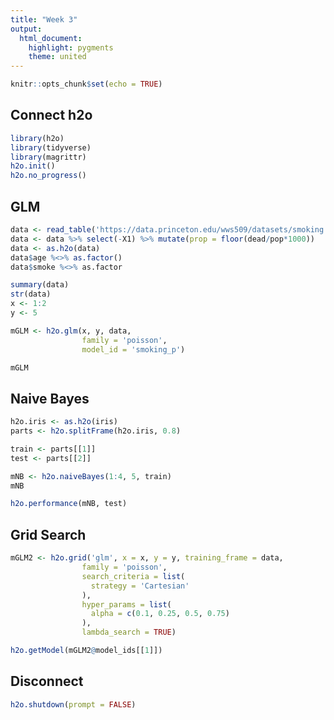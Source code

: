 ```yaml
---
title: "Week 3"
output: 
  html_document: 
    highlight: pygments
    theme: united
---
```


```r
knitr::opts_chunk$set(echo = TRUE)
```

## Connect h2o

```r
library(h2o)
library(tidyverse)
library(magrittr)
h2o.init()
h2o.no_progress()
```


## GLM

```r


data <- read_table('https://data.princeton.edu/wws509/datasets/smoking.dat')
data <- data %>% select(-X1) %>% mutate(prop = floor(dead/pop*1000))
data <- as.h2o(data)
data$age %<>% as.factor()
data$smoke %<>% as.factor

summary(data)
str(data)
x <- 1:2
y <- 5

mGLM <- h2o.glm(x, y, data,
                family = 'poisson',
                model_id = 'smoking_p')

mGLM
```


## Naive Bayes

```r
h2o.iris <- as.h2o(iris)
parts <- h2o.splitFrame(h2o.iris, 0.8)

train <- parts[[1]]
test <- parts[[2]]

mNB <- h2o.naiveBayes(1:4, 5, train)
mNB

h2o.performance(mNB, test)
```


## Grid Search

```r
mGLM2 <- h2o.grid('glm', x = x, y = y, training_frame = data,
                family = 'poisson',
                search_criteria = list(
                  strategy = 'Cartesian'
                ),
                hyper_params = list(
                  alpha = c(0.1, 0.25, 0.5, 0.75)
                ),
                lambda_search = TRUE)

h2o.getModel(mGLM2@model_ids[[1]])
```

## Disconnect

```r
h2o.shutdown(prompt = FALSE)
```